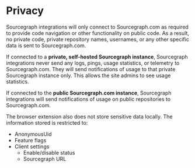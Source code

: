 # Privacy

Sourcegraph integrations will only connect to Sourcegraph.com as required to provide code navigation or other functionality on public code. As a result, no private code, private repository names, usernames, or any other specific data is sent to Sourcegraph.com.

If connected to a **private, self-hosted Sourcegraph instance**, Sourcegraph integrations never send any logs, pings, usage statistics, or telemetry to Sourcegraph.com. They will send notifications of usage to that private Sourcegraph instance only. This allows the site admins to see usage statistics.

If connected to the **public Sourcegraph.com instance**, Sourcegraph integrations will send notifications of usage on public repositories to Sourcegraph.com.  

The browser extension also does not store sensitive data locally. The information stored is restricted to:

- AnonymousUid
- Feature flags
- Client settings
  - Enable/disable status
  - Sourcegraph URL
